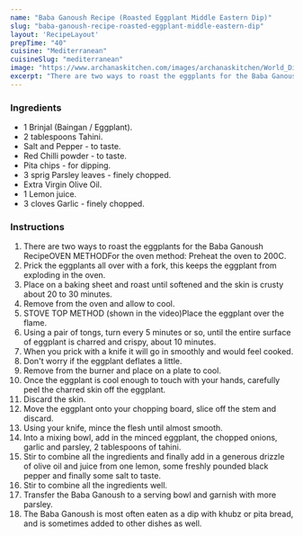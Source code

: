 ---
name: "Baba Ganoush Recipe (Roasted Eggplant Middle Eastern Dip)"
slug: "baba-ganoush-recipe-roasted-eggplant-middle-eastern-dip"
layout: 'RecipeLayout'
prepTime: "40"
cuisine: "Mediterranean"
cuisineSlug: "mediterranean"
image: "https://www.archanaskitchen.com/images/archanaskitchen/World_Dips/Babaganoush_Dip_shutterstock_216872188.jpg"
excerpt: "There are two ways to roast the eggplants for the Baba Ganoush RecipeOVEN METHODFor the oven method Preheat the oven to 200C"
---

### Ingredients

- 1 Brinjal (Baingan / Eggplant).
- 2 tablespoons Tahini.
- Salt and Pepper - to taste.
- Red Chilli powder - to taste.
- Pita chips - for dipping.
- 3 sprig Parsley leaves - finely chopped.
- Extra Virgin Olive Oil.
- 1 Lemon juice.
- 3 cloves Garlic - finely chopped.

### Instructions

1. There are two ways to roast the eggplants for the Baba Ganoush RecipeOVEN METHODFor the oven method: Preheat the oven to 200C.
1. Prick the eggplants all over with a fork, this keeps the eggplant from exploding in the oven.
1. Place on a baking sheet and roast until softened and the skin is crusty about 20 to 30 minutes.
1. Remove from the oven and allow to cool.
1. STOVE TOP METHOD (shown in the video)Place the eggplant over the flame.
1. Using a pair of tongs, turn every 5 minutes or so, until the entire surface of eggplant is charred and crispy, about 10 minutes.
1. When you prick with a knife it will go in smoothly and would feel cooked.
1. Don't worry if the eggplant deflates a little.
1. Remove from the burner and place on a plate to cool.
1. Once the eggplant is cool enough to touch with your hands, carefully peel the charred skin off the eggplant.
1. Discard the skin.
1. Move the eggplant onto your chopping board, slice off the stem and discard.
1. Using your knife, mince the flesh until almost smooth.
1. Into a mixing bowl, add in the minced eggplant, the chopped onions, garlic and parsley, 2 tablespoons of tahini.
1. Stir to combine all the ingredients and finally add in a generous drizzle of olive oil and juice from one lemon, some freshly pounded black pepper and finally some salt to taste.
1. Stir to combine all the ingredients well.
1. Transfer the Baba Ganoush to a serving bowl and garnish with more parsley.
1. The Baba Ganoush is most often eaten as a dip with khubz or pita bread, and is sometimes added to other dishes as well.
